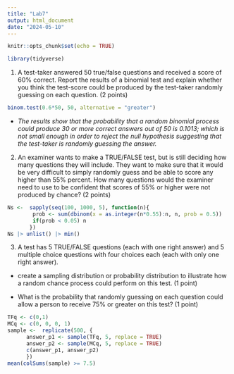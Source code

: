 ```yaml
---
title: "Lab7"
output: html_document
date: "2024-05-10"
---
```


```r
knitr::opts_chunk$set(echo = TRUE)
```
```r
library(tidyverse)
```
1. A test-taker answered 50 true/false questions and received a score of 60% correct. Report the results of a binomial test and explain whether you think the test-score could be produced by the test-taker randomly guessing on each question. (2 points)

```r
binom.test(0.6*50, 50, alternative = "greater")
```
+ *The results show that the probability that a random binomial process could produce 30 or more correct answers out of 50 is 0.1013; which is not small enough in order to reject the null hypothesis suggesting that the test-taker is randomly guessing the answer.*  


2. An examiner wants to make a TRUE/FALSE test, but is still deciding how many questions they will include. They want to make sure that it would be very difficult to simply randomly guess and be able to score any higher than 55% percent. How many questions would the examiner need to use to be confident that scores of 55% or higher were not produced by chance? (2 points)

```r
Ns <-  sapply(seq(100, 1000, 5), function(n){
        prob <- sum(dbinom(x = as.integer(n*0.55):n, n, prob = 0.5))
        if(prob < 0.05) n 
       })
Ns |> unlist() |> min()

```
3. A test has 5 TRUE/FALSE questions (each with one right answer) and 5 multiple choice questions with four choices each (each with only one right answer).  

* create a sampling distribution or probability distribution to illustrate how a random chance process could perform on this test. (1 point)  

* What is the probability that randomly guessing on each question could allow a person to receive 75% or greater on this test? (1 point)

```r
TFq <- c(0,1)
MCq <- c(0, 0, 0, 1)
sample <-  replicate(500, {
      answer_p1 <- sample(TFq, 5, replace = TRUE)
      answer_p2 <- sample(MCq, 5, replace = TRUE)
      c(answer_p1, answer_p2)
      })
mean(colSums(sample) >= 7.5)
```

